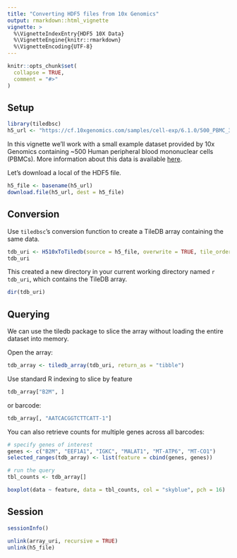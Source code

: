 ```yaml
---
title: "Converting HDF5 files from 10x Genomics"
output: rmarkdown::html_vignette
vignette: >
  %\VignetteIndexEntry{HDF5 10X Data}
  %\VignetteEngine{knitr::rmarkdown}
  %\VignetteEncoding{UTF-8}
---
```


```r
knitr::opts_chunk$set(
  collapse = TRUE,
  comment = "#>"
)
```

## Setup

```r
library(tiledbsc)
h5_url <- "https://cf.10xgenomics.com/samples/cell-exp/6.1.0/500_PBMC_3p_LT_Chromium_X/500_PBMC_3p_LT_Chromium_X_filtered_feature_bc_matrix.h5"
```

In this vignette we'll work with a small example dataset provided by 10x Genomics containing ~500 Human peripheral blood mononuclear cells (PBMCs). More information about this data is available [here](https://www.10xgenomics.com/resources/datasets/500-human-pbm-cs-3-lt-v-3-1-chromium-x-3-1-low-6-1-0).

Let's download a local of the HDF5 file.

```r
h5_file <- basename(h5_url)
download.file(h5_url, dest = h5_file)
```

## Conversion

Use `tiledbsc`'s conversion function to create a TileDB array containing the same data.

```r
tdb_uri <- H510xToTiledb(source = h5_file, overwrite = TRUE, tile_order = "COL_MAJOR")
tdb_uri
```

This created a new directory in your current working directory named `r tdb_uri`, which contains the TileDB array.

```r
dir(tdb_uri)
```

## Querying

We can use the tiledb package to slice the array without loading the entire dataset into memory.

Open the array:

```r
tdb_array <- tiledb_array(tdb_uri, return_as = "tibble")
```

Use standard R indexing to slice by feature

```r
tdb_array["B2M", ]
```

or barcode:

```r
tdb_array[, "AATCACGGTCTTCATT-1"]
```


You can also retrieve counts for multiple genes across all barcodes:

```r
# specify genes of interest
genes <- c("B2M", "EEF1A1", "IGKC", "MALAT1", "MT-ATP6", "MT-CO1")
selected_ranges(tdb_array) <- list(feature = cbind(genes, genes))

# run the query
tbl_counts <- tdb_array[]

boxplot(data ~ feature, data = tbl_counts, col = "skyblue", pch = 16)
```


## Session

```r
sessionInfo()
```


```r
unlink(array_uri, recursive = TRUE)
unlink(h5_file)
```

